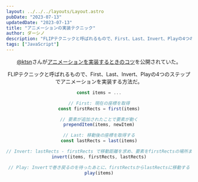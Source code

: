 ```yaml
---
layout: ../../../layouts/Layout.astro
pubDate: "2023-07-13"
updatedDate: "2023-07-13"
title: "アニメーションの実装テクニック"
author: ダーシノ
description: "FLIPテクニックと呼ばれるもので、First、Last、Invert、Playの4つのステップでアニメーションを実装する方法だ。"
tags: ["JavaScript"]
---
```



<Header {...frontmatter} />

[@ktsn](https://katashin.info/)さんが[アニメーションを実装するときのコツ](https://katashin.info/posts/flip-animation/)を公開されていた。

FLIPテクニックと呼ばれるもので、First、Last、Invert、Playの4つのステップでアニメーションを実装する方法だ。

```js
const items = ...

// First: 現在の座標を取得
const firstRects = first(items)

// 要素が追加されたことで要素が動く
prependItem(items, newItem)

// Last: 移動後の座標を取得する
const lastRects = last(items)

// Invert: lastRects - firstRects で移動距離を求め、要素をfirstRectsの場所まで巻き戻す
invert(items, firstRects, lastRects)

// Play: Invertで巻き戻るのを待ったあとに、firstRectsからlastRectsに移動する
play(items)
```
